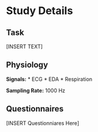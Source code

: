 # Study Details

## Task 
[INSERT TEXT]

## Physiology
**Signals:**
* ECG
* EDA
* Respiration

**Sampling Rate:** 1000 Hz


## Questionnaires
[INSERT Questionniares Here]
